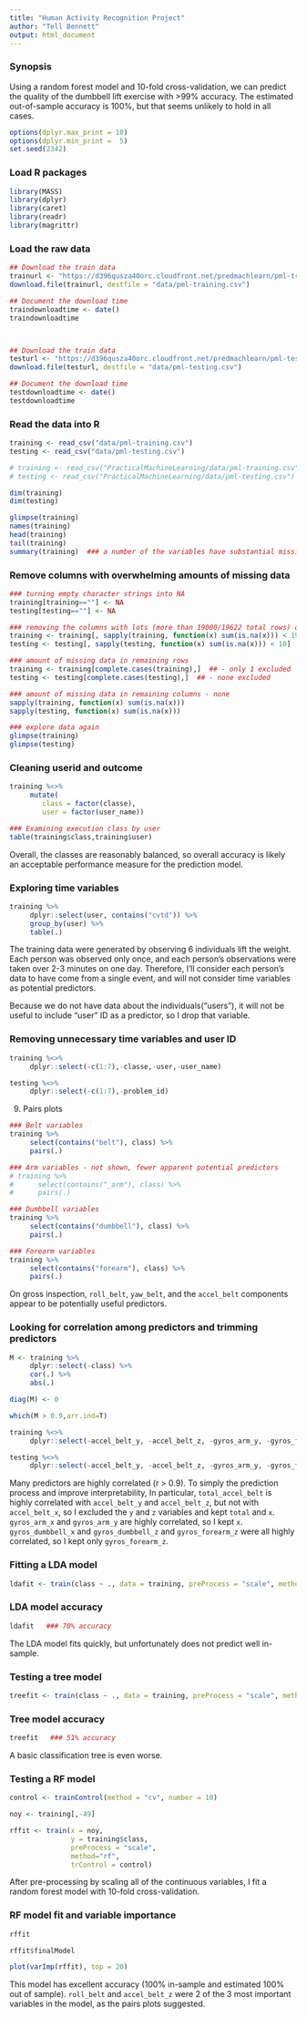 ```yaml
---
title: "Human Activity Recognition Project"
author: "Tell Bennett"
output: html_document
---
```




### Synopsis

Using a random forest model and 10-fold cross-validation, we can predict the quality
of the dumbbell lift exercise with >99% accuracy. The estimated out-of-sample
accuracy is 100%, but that seems unlikely to hold in all cases.


```r
options(dplyr.max_print = 10)
options(dplyr.min_print =  5)
set.seed(2342)
```

  

### Load R packages

```r
library(MASS)
library(dplyr)
library(caret)
library(readr)
library(magrittr)
```

  
  
  

### Load the raw data

```r
## Download the train data 
trainurl <- "https://d396qusza40orc.cloudfront.net/predmachlearn/pml-training.csv"
download.file(trainurl, destfile = "data/pml-training.csv")

## Document the download time
traindownloadtime <- date()
traindownloadtime



## Download the train data 
testurl <- "https://d396qusza40orc.cloudfront.net/predmachlearn/pml-testing.csv"
download.file(testurl, destfile = "data/pml-testing.csv")

## Document the download time
testdownloadtime <- date()
testdownloadtime

```

  
  
  

### Read the data into R

```r
training <- read_csv("data/pml-training.csv")
testing <- read_csv("data/pml-testing.csv")

# training <- read_csv("PracticalMachineLearning/data/pml-training.csv")  ## for console use
# testing <- read_csv("PracticalMachineLearning/data/pml-testing.csv")  ## for console use
```

  
  
  

```r
dim(training)
dim(testing)

glimpse(training)
names(training)
head(training)
tail(training)
summary(training)  ### a number of the variables have substantial missing data
```



### Remove columns with overwhelming amounts of missing data
```r

### turning empty character strings into NA
training[training==""] <- NA 
testing[testing==""] <- NA 

### removing the columns with lots (more than 19000/19622 total rows) of missing data
training <- training[, sapply(training, function(x) sum(is.na(x))) < 19000]
testing <- testing[, sapply(testing, function(x) sum(is.na(x))) < 10]   ### no column has more than 1 NA now

### amount of missing data in remaining rows 
training <- training[complete.cases(training),]  ## - only 1 excluded
testing <- testing[complete.cases(testing),]  ## - none excluded

### amount of missing data in remaining columns - none
sapply(training, function(x) sum(is.na(x)))
sapply(testing, function(x) sum(is.na(x)))

### explore data again
glimpse(training)
glimpse(testing)
```

  
  
  

### Cleaning userid and outcome
```r
training %<>%
     mutate(
        class = factor(classe),
        user = factor(user_name))

### Examining execution class by user
table(training$class,training$user)

```
Overall, the classes are reasonably balanced, so overall accuracy is likely an acceptable
performance measure for the prediction model.
  
  
  
  
### Exploring time variables
```r

training %>%
     dplyr::select(user, contains("cvtd")) %>%
     group_by(user) %>%
     table(.)
```
The training data were generated by observing 6 individuals lift the weight. Each person
was observed only once, and each person's observations were taken over 2-3 minutes on one day.
Therefore, I'll consider each person's data to have come from a single event, and will
not consider time variables as potential predictors. 

Because we do not have data about the individuals("users"), it will not be useful
to include "user" ID as a predictor, so I drop that variable.



### Removing unnecessary time variables and user ID
```r
training %<>%
     dplyr::select(-c(1:7),-classe,-user,-user_name)

testing %<>%
     dplyr::select(-c(1:7),-problem_id)
```



9) Pairs plots
```r

### Belt variables
training %>%
     select(contains("belt"), class) %>%
     pairs(.)

### Arm variables - not shown, fewer apparent potential predictors
# training %>%
#      select(contains("_arm"), class) %>%
#      pairs(.)

### Dumbbell variables
training %>%
     select(contains("dumbbell"), class) %>%
     pairs(.)

### Forearm variables
training %>%
     select(contains("forearm"), class) %>%
     pairs(.)
```

On gross inspection, `roll_belt`, `yaw_belt`, and the `accel_belt` components appear to be potentially useful predictors.


### Looking for correlation among predictors and trimming predictors
```r

M <- training %>%
     dplyr::select(-class) %>%
     cor(.) %>%
     abs(.)

diag(M) <- 0

which(M > 0.9,arr.ind=T)

training %<>%
     dplyr::select(-accel_belt_y, -accel_belt_z, -gyros_arm_y, -gyros_forearm_z)

testing %<>%
     dplyr::select(-accel_belt_y, -accel_belt_z, -gyros_arm_y, -gyros_forearm_z)
```
Many predictors are highly correlated (r > 0.9). To simply the prediction process and improve interpretability, 
In particular, `total_accel_belt` is highly correlated with `accel_belt_y` and `accel_belt_z`, but not with `accel_belt_x`, so I excluded the `y` and `z` variables and kept `total` and `x`. `gyros_arm_x` and `gyros_arm_y` are highly correlated, so I kept `x`. `gyros_dumbbell_x` and `gyros_dumbbell_z` and `gyros_forearm_z` were all highly correlated, so I kept
only `gyros_forearm_z`.

  

### Fitting a LDA model
```r

ldafit <- train(class ~ ., data = training, preProcess = "scale", method="lda")
```


### LDA model accuracy
```r

ldafit   ### 70% accuracy
```
The LDA model fits quickly, but unfortunately does not predict well in-sample.



### Testing a tree model
```r
treefit <- train(class ~ ., data = training, preProcess = "scale", method="rpart")
```


### Tree model accuracy
```r

treefit   ### 51% accuracy
```
A basic classification tree is even worse.



### Testing a RF model
```r

control <- trainControl(method = "cv", number = 10)

noy <- training[,-49]

rffit <- train(x = noy, 
               y = training$class, 
               preProcess = "scale", 
               method="rf",
               trControl = control)
```
After pre-processing by scaling all of the continuous variables, I fit a random forest model with 10-fold cross-validation.



### RF model fit and variable importance
```r
rffit

rffit$finalModel

plot(varImp(rffit), top = 20)
```

This model has excellent accuracy (100% in-sample and estimated 100% out of sample). `roll_belt` and `accel_belt_z` were 2 of the 3 most important variables in the model, as the pairs plots suggested.

